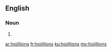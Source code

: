 ==English==

===Noun===
{{head|en}}

# {{plural of|hojillion}}

[[ar:hojillions]]
[[fr:hojillions]]
[[ku:hojillions]]
[[my:hojillions]]